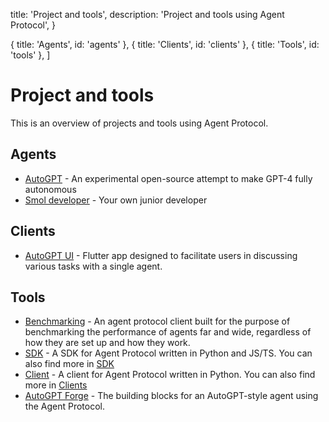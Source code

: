   title: 'Project and tools',
  description: 'Project and tools using Agent Protocol',
}

  { title: 'Agents', id: 'agents' },
  { title: 'Clients', id: 'clients' },
  { title: 'Tools', id: 'tools' },
]

# Project and tools

This is an overview of projects and tools using Agent Protocol.

## Agents

- [AutoGPT](https://github.com/Significant-Gravitas/Auto-GPT) - An experimental open-source attempt to make GPT-4 fully autonomous
- [Smol developer](https://github.com/smol-ai/developer) - Your own junior developer

## Clients

- [AutoGPT UI](https://github.com/Significant-Gravitas/Auto-GPT/tree/master/frontend) - Flutter app designed to facilitate users in discussing various tasks with a single agent.

## Tools

- [Benchmarking](https://github.com/Significant-Gravitas/Auto-GPT-Benchmarks) - An agent protocol client built for the purpose of benchmarking the performance of agents far and wide, regardless of how they are set up and how they work.
- [SDK](https://github.com/AI-Engineer-Foundation/agent-protocol-sdk-python/tree/main) - A SDK for Agent Protocol written in Python and JS/TS. You can also find more in [SDK](/sdks/)
- [Client](https://github.com/AI-Engineer-Foundation/agent-protocol/tree/main/client/python) - A client for Agent Protocol written in Python. You can also find more in [Clients](/clients/)
- [AutoGPT Forge](https://github.com/Significant-Gravitas/Auto-GPT/tree/master/autogpts/forge) - The building blocks for an AutoGPT-style agent using the Agent Protocol.